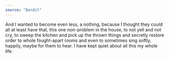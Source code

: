 ```yaml
---
source: "Bandit"
---
```


And I wanted to become even less, a nothing, because I thought they could all at least have that, this one non-problem in the house, to not yell and not cry, to sweep the kitchen and pick up the thrown things and secretly restore order to whole fought-apart rooms and even to sometimes sing softly, happily, maybe for them to hear. I have kept quiet about all this my whole life.


